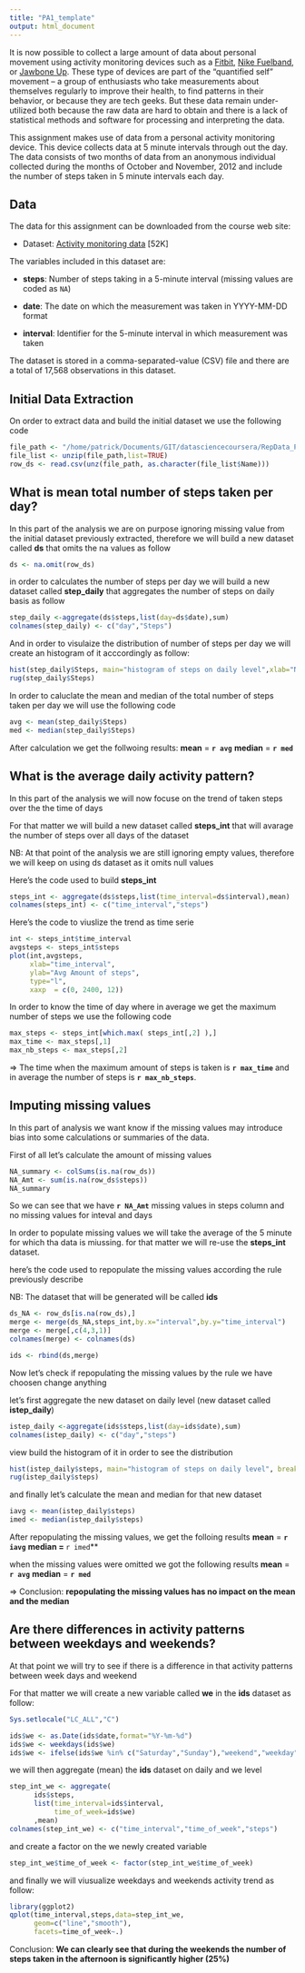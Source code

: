 ```yaml
---
title: "PA1_template"
output: html_document
---
```


It is now possible to collect a large amount of data about personal
movement using activity monitoring devices such as a
[Fitbit](http://www.fitbit.com), [Nike
Fuelband](http://www.nike.com/us/en_us/c/nikeplus-fuelband), or
[Jawbone Up](https://jawbone.com/up). These type of devices are part of
the "quantified self" movement -- a group of enthusiasts who take
measurements about themselves regularly to improve their health, to
find patterns in their behavior, or because they are tech geeks. But
these data remain under-utilized both because the raw data are hard to
obtain and there is a lack of statistical methods and software for
processing and interpreting the data.

This assignment makes use of data from a personal activity monitoring
device. This device collects data at 5 minute intervals through out the
day. The data consists of two months of data from an anonymous
individual collected during the months of October and November, 2012
and include the number of steps taken in 5 minute intervals each day.


## Data

The data for this assignment can be downloaded from the course web
site:

* Dataset: [Activity monitoring data](https://d396qusza40orc.cloudfront.net/repdata%2Fdata%2Factivity.zip) [52K]

The variables included in this dataset are:

* **steps**: Number of steps taking in a 5-minute interval (missing
    values are coded as `NA`)

* **date**: The date on which the measurement was taken in YYYY-MM-DD
    format

* **interval**: Identifier for the 5-minute interval in which
    measurement was taken




The dataset is stored in a comma-separated-value (CSV) file and there
are a total of 17,568 observations in this
dataset.


## Initial Data Extraction

On order to extract data and build the initial dataset we use the following code 

```r
file_path <- "/home/patrick/Documents/GIT/datasciencecoursera/RepData_PeerAssessment1/activity.zip"
file_list <- unzip(file_path,list=TRUE)
row_ds <- read.csv(unz(file_path, as.character(file_list$Name)))
```

## What is mean total number of steps taken per day?

In this part of the analysis we are on purpose ignoring missing value from the initial dataset previously extracted, therefore we will build a new dataset called **ds** that omits the na values as follow

```r
ds <- na.omit(row_ds)
```

in order to calculates the number of steps per day we will build a new dataset called **step_daily** that aggregates the number of steps on daily basis as follow 

```r
step_daily <-aggregate(ds$steps,list(day=ds$date),sum) 
colnames(step_daily) <- c("day","Steps")
```


And in order to visulaize the distribution of number of steps per day we will create an histogram of it acccordingly as follow:

```r
hist(step_daily$Steps, main="histogram of steps on daily level",xlab="Number of daily steps", breaks=5)
rug(step_daily$Steps)
```

In order to caluclate the mean and median of the total number of steps taken per day we will use the following code

```r
avg <- mean(step_daily$Steps)
med <- median(step_daily$Steps)
```

After calculation we get the follwoing results:
**mean**        = **`r avg`**
**median**      = **`r med`**



## What is the average daily activity pattern?

In this part of the analysis we will now focuse on the trend of taken steps over the the time of days

For that matter we will build a new dataset called **steps_int** that will avarage the number of steps over all days of the dataset

NB: At that point of the analysis we are still ignoring empty values, therefore we will keep on using ds dataset as it omits null values

Here's the code used to build **steps_int**

```r
steps_int <- aggregate(ds$steps,list(time_interval=ds$interval),mean)
colnames(steps_int) <- c("time_interval","steps")
```

Here's the code to viuslize the trend as time serie

```r
int <- steps_int$time_interval
avgsteps <- steps_int$steps
plot(int,avgsteps,
     xlab="time_interval",
     ylab="Avg Amount of steps",
     type="l",
     xaxp  = c(0, 2400, 12))
```

In order to know the time of day where in average we get the maximum number of steps we use the following code

```r
max_steps <- steps_int[which.max( steps_int[,2] ),]
max_time <- max_steps[,1]
max_nb_steps <- max_steps[,2]
```

=> The time when the maximum amount of steps is taken is **`r max_time`** and in average the number of steps is **`r max_nb_steps`**.


## Imputing missing values
In this part of analysis we want know if the missing values may introduce bias into some calculations or summaries of the data.

First of all let's calculate the amount of missing values

```r
NA_summary <- colSums(is.na(row_ds))
NA_Amt <- sum(is.na(row_ds$steps))
NA_summary
```

So we can see that we have **`r NA_Amt`** missing values in steps column and no missing values for inteval and days


In order to populate missing values we will take the average of the 5 minute for which tha data is miussing. for that matter we will re-use the **steps_int** dataset.

here's the code used to repopulate the missing values according the rule previously describe

NB: The dataset that will be generated will be called **ids**

```r
ds_NA <- row_ds[is.na(row_ds),]
merge <- merge(ds_NA,steps_int,by.x="interval",by.y="time_interval")
merge <- merge[,c(4,3,1)]
colnames(merge) <- colnames(ds)

ids <- rbind(ds,merge)
```

Now let's check if repopulating the missing values by the rule we have choosen change anything

let's first aggregate the new dataset on daily level (new dataset called **istep_daily**)

```r
istep_daily <-aggregate(ids$steps,list(day=ids$date),sum)
colnames(istep_daily) <- c("day","steps")
```

view build the histogram of it in order to see the distribution
```r
hist(istep_daily$steps, main="histogram of steps on daily level", breaks=5,xlab="steps")
rug(istep_daily$steps)
```


and finally let's calculate the mean and median for that new dataset
```r
iavg <- mean(istep_daily$steps)
imed <- median(istep_daily$steps)
```

After repopulating the missing values, we get the folloing results
**mean** = **`r iavg`**
**median = **`r imed`**

when the missing values were omitted we got the following results
**mean**        = **`r avg`**
**median**      = **`r med`**

=> Conclusion: **repopulating the missing values has no impact on the mean and the median**





## Are there differences in activity patterns between weekdays and weekends?

At that point we will try to see if there is a difference in that activity patterns between week days and weekend

For that matter we will create a new variable called **we** in the **ids** dataset as follow:
```r
Sys.setlocale("LC_ALL","C")

ids$we <- as.Date(ids$date,format="%Y-%m-%d")
ids$we <- weekdays(ids$we)
ids$we <- ifelse(ids$we %in% c("Saturday","Sunday"),"weekend","weekday")
```

we will then aggregate (mean) the **ids** dataset on daily and we level

```r
step_int_we <- aggregate(
      ids$steps,
      list(time_interval=ids$interval,
           time_of_week=ids$we)
      ,mean)
colnames(step_int_we) <- c("time_interval","time_of_week","steps")
```

and create a factor on the we newly created variable


```r
step_int_we$time_of_week <- factor(step_int_we$time_of_week)
```


and finally we will viusualize weekdays and weekends activity trend as follow:
```r
library(ggplot2)
qplot(time_interval,steps,data=step_int_we,
      geom=c("line","smooth"),
      facets=time_of_week~.)
```

Conclusion: **We can clearly see that during the weekends the number of steps taken in the afternoon is significantly higher (25%)**

